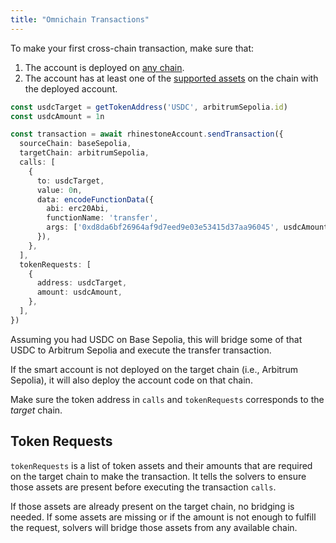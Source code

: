 ```yaml
---
title: "Omnichain Transactions"
---
```


To make your first cross-chain transaction, make sure that:

1) The account is deployed on [any chain](../../overview/introduction/supported-chains).
2) The account has at least one of the [supported assets](../../overview/introduction/supported-chains) on the chain with the deployed account.

```ts
const usdcTarget = getTokenAddress('USDC', arbitrumSepolia.id)
const usdcAmount = 1n

const transaction = await rhinestoneAccount.sendTransaction({
  sourceChain: baseSepolia,
  targetChain: arbitrumSepolia,
  calls: [
    {
      to: usdcTarget,
      value: 0n,
      data: encodeFunctionData({
        abi: erc20Abi,
        functionName: 'transfer',
        args: ['0xd8da6bf26964af9d7eed9e03e53415d37aa96045', usdcAmount],
      }),
    },
  ],
  tokenRequests: [
    {
      address: usdcTarget,
      amount: usdcAmount,
    },
  ],
})
```

Assuming you had USDC on Base Sepolia, this will bridge some of that USDC to Arbitrum Sepolia and execute the transfer transaction.

If the smart account is not deployed on the target chain (i.e., Arbitrum Sepolia), it will also deploy the account code on that chain.

<Note>Make sure the token address in `calls` and `tokenRequests` corresponds to the _target_ chain.</Note>


## Token Requests

`tokenRequests` is a list of token assets and their amounts that are required on the target chain to make the transaction. It tells the solvers to ensure those assets are present before executing the transaction `calls`.

If those assets are already present on the target chain, no bridging is needed. If some assets are missing or if the amount is not enough to fulfill the request, solvers will bridge those assets from any available chain.
